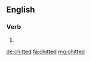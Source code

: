 ==English==

===Verb===
{{head|en}}

# {{en-past of|chit}}

[[de:chitted]]
[[fa:chitted]]
[[mg:chitted]]